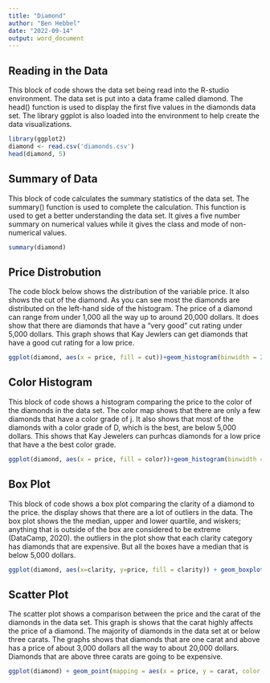 ---
title: "Diamond"
author: "Ben Hebbel"
date: "2022-09-14"
output: word_document
---



## Reading in the Data

This block of code shows the data set being read into the R-studio environment. The data set is put into a data frame called diamond. The head() function is used to display the first five values in the diamonds data set. The library ggplot is also loaded into the environment to help create the data visualizations.
```{r}
library(ggplot2)
diamond <- read.csv('diamonds.csv')
head(diamond, 5)
```

## Summary of Data 

This block of code calculates the summary statistics of the data set. The summary() function is used to complete the calculation. This function is used to get a better understanding the data set. It gives a five number summary on numerical values while it gives the class and mode of non-numerical values. 

```{r}
summary(diamond)
```
## Price Distrobution

The code block below shows the distribution of the variable price. It also shows the cut of the diamond. As you can see most the diamonds are distributed on the left-hand side of the histogram. The price of a diamond can range from under 1,000  all the way up to around 20,000 dollars. It does show that there are diamonds that have a "very good" cut rating under 5,000 dollars. This graph shows that Kay Jewlers can get diamonds that have a good cut rating for a low price.  
```{r}
ggplot(diamond, aes(x = price, fill = cut))+geom_histogram(binwidth = 250)
```

## Color Histogram

This block of code shows a histogram comparing the price to the color of the diamonds in the data set. The color map shows that there are only a few diamonds that have a color grade of j. It also shows that most of the diamonds with a color grade of D, which is the best, are below 5,000 dollars. This shows that Kay Jewelers can purhcas diamonds for a low price that have a the best color grade. 
```{r}
ggplot(diamond, aes(x = price, fill = color))+geom_histogram(binwidth = 250)
```

## Box Plot

This block of code shows a box plot comparing the clarity of a diamond to the price. the display shows that there are a lot of outliers in the data. The box plot shows the the median, upper and lower quartile, and wiskers; anything that is outside of the box are considered to be extreme (DataCamp, 2020). the outliers in the plot show that each clarity category has diamonds that are expensive. But all the boxes have a median that is below 5,000 dollars. 

```{r}
ggplot(diamond, aes(x=clarity, y=price, fill = clarity)) + geom_boxplot(outlier.colour = 'black', outlier.shape = 16, outlier.size = 1)
```

## Scatter Plot

The scatter plot shows a comparison between the price and the carat of the diamonds in the data set. This graph is shows that the carat highly affects the price of a diamond. The majority of diamonds in the data set at or below three carats. The graphs shows that diamonds that are one carat and above has a price of about 3,000 dollars all the way to about 20,000 dollars. Diamonds that are above three carats are going to be expensive. 
```{r}
ggplot(diamond) + geom_point(mapping = aes(x = price, y = carat, color = carat))
```